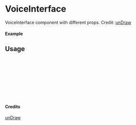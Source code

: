 
<Meta of={VoiceInterface} title="unDraw/VoiceInterface" />

# VoiceInterface

VoiceInterface component with different props.
Credit: [unDraw](https://undraw.co/illustrations)

#### Example

<Canvas of={VoiceInterface.Primary} />

## Usage

```ts
import { VoiceInterface } from "yadl-ui";

const Example = () => {
  return (
      <VoiceInterface />
  );
};

export default Example;
```

#### Credits
[unDraw](https://undraw.co/illustrations)
